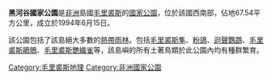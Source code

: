 {{Infobox protected area
| name            = Black River Gorges National Park
| iucn_category   = 
| photo           = Black River Gorges National Park, Mauritius.jpg
| map             = Mauritius
| location        ={{flag|Mauritius}}
| coordinates     = 
| established     = {{start date|1994|06|15}}
| area_km2        = 67.54
}}

'''黑河谷國家公園'''是[[非洲|非洲]]島國[[毛里裘斯|毛里裘斯]]的[[國家公園|國家公園]]，位於該國西南部，佔地67.54平方公里，成立於1994年6月15日。

該公園包括了該島絕大多數的[[熱帶雨林|熱帶雨林]]。包括[[毛里裘斯隼|毛里裘斯隼]]、[[粉鴿|粉鴿]]、[[迴聲鸚鵡|迴聲鸚鵡]]、[[毛里裘斯鵑鵙|毛里裘斯鵑鵙]]、[[毛里裘斯艷織雀|毛里裘斯艷織雀]]等，該島嶼的所有土著鳥類於此公園內均有種群繁育。

{{wide image|Black River Gorges National Park.jpg|800px|alt=黑河谷國家公園全景照片}}

[[Category:毛里裘斯地理|Category:毛里裘斯地理]]
[[Category:非洲國家公園|Category:非洲國家公園]]

{{Mauritius-geo-stub}}